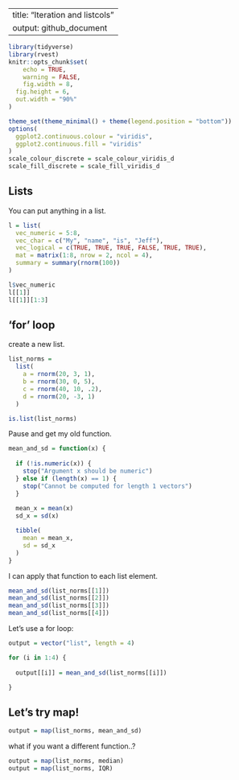 
---
title: "Iteration and listcols"
output: github_document
---

```r
library(tidyverse)
library(rvest)
knitr::opts_chunk$set(
	echo = TRUE,
	warning = FALSE,
	fig.width = 8, 
  fig.height = 6,
  out.width = "90%"
)

theme_set(theme_minimal() + theme(legend.position = "bottom"))
options(
  ggplot2.continuous.colour = "viridis",
  ggplot2.continuous.fill = "viridis"
)
scale_colour_discrete = scale_colour_viridis_d
scale_fill_discrete = scale_fill_viridis_d

```



## Lists

You can put anything in a list.

```r
l = list(
  vec_numeric = 5:8,
  vec_char = c("My", "name", "is", "Jeff"),
  vec_logical = c(TRUE, TRUE, TRUE, FALSE, TRUE, TRUE),
  mat = matrix(1:8, nrow = 2, ncol = 4),
  summary = summary(rnorm(100))
)
```


```r
l$vec_numeric
l[[1]]
l[[1]][1:3]
```




## 'for' loop

create a new list.

```r
list_norms = 
  list(
    a = rnorm(20, 3, 1),
    b = rnorm(30, 0, 5),
    c = rnorm(40, 10, .2),
    d = rnorm(20, -3, 1)
  )

is.list(list_norms)
```



Pause and get my old function.

```r
mean_and_sd = function(x) {
  
  if (!is.numeric(x)) {
    stop("Argument x should be numeric")
  } else if (length(x) == 1) {
    stop("Cannot be computed for length 1 vectors")
  }
  
  mean_x = mean(x)
  sd_x = sd(x)

  tibble(
    mean = mean_x, 
    sd = sd_x
  )
}
```


I can apply that function to each list element.
```r
mean_and_sd(list_norms[[1]])
mean_and_sd(list_norms[[2]])
mean_and_sd(list_norms[[3]])
mean_and_sd(list_norms[[4]])
```


Let's use a for loop:

```r
output = vector("list", length = 4)

for (i in 1:4) {
  
  output[[i]] = mean_and_sd(list_norms[[i]])

}
```






## Let's try map!

```r
output = map(list_norms, mean_and_sd)
```



what if you want a different function..?


```r
output = map(list_norms, median)
output = map(list_norms, IQR)
```






